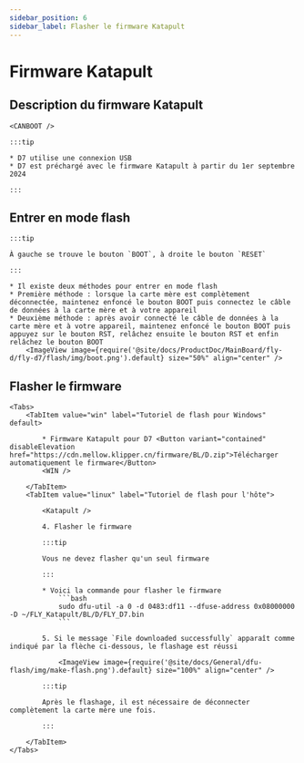 ```yaml
---
sidebar_position: 6
sidebar_label: Flasher le firmware Katapult
---
```



# Firmware Katapult

## Description du firmware Katapult

    <CANBOOT />

    :::tip

    * D7 utilise une connexion USB
    * D7 est préchargé avec le firmware Katapult à partir du 1er septembre 2024

    :::

## Entrer en mode flash

    :::tip

    À gauche se trouve le bouton `BOOT`, à droite le bouton `RESET`

    :::

    * Il existe deux méthodes pour entrer en mode flash
    * Première méthode : lorsque la carte mère est complètement déconnectée, maintenez enfoncé le bouton BOOT puis connectez le câble de données à la carte mère et à votre appareil
    * Deuxième méthode : après avoir connecté le câble de données à la carte mère et à votre appareil, maintenez enfoncé le bouton BOOT puis appuyez sur le bouton RST, relâchez ensuite le bouton RST et enfin relâchez le bouton BOOT
        <ImageView image={require('@site/docs/ProductDoc/MainBoard/fly-d/fly-d7/flash/img/boot.png').default} size="50%" align="center" />

## Flasher le firmware
    <Tabs>
        <TabItem value="win" label="Tutoriel de flash pour Windows" default>

            * Firmware Katapult pour D7 <Button variant="contained" disableElevation href="https://cdn.mellow.klipper.cn/firmware/BL/D.zip">Télécharger automatiquement le firmware</Button>
            <WIN />

        </TabItem>
        <TabItem value="linux" label="Tutoriel de flash pour l'hôte">

            <Katapult />

            4. Flasher le firmware

            :::tip

            Vous ne devez flasher qu'un seul firmware

            :::

            * Voici la commande pour flasher le firmware
                ```bash
                sudo dfu-util -a 0 -d 0483:df11 --dfuse-address 0x08000000 -D ~/FLY_Katapult/BL/D/FLY_D7.bin
                ```

            5. Si le message `File downloaded successfully` apparaît comme indiqué par la flèche ci-dessous, le flashage est réussi

                <ImageView image={require('@site/docs/General/dfu-flash/img/make-flash.png').default} size="100%" align="center" />

            :::tip

            Après le flashage, il est nécessaire de déconnecter complètement la carte mère une fois.

            :::

        </TabItem>
    </Tabs>